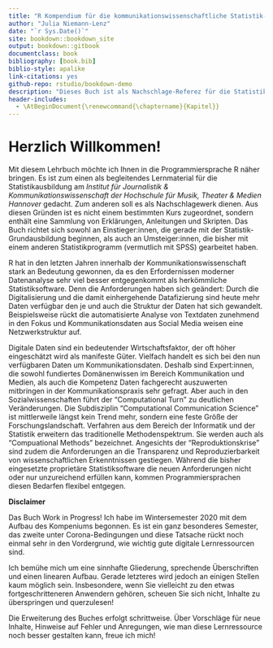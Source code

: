 ```yaml
--- 
title: "R Kompendium für die kommunikationswissenschaftliche Statistik- und Datenanalyse-Ausbildung am IJK Hannover"
author: "Julia Niemann-Lenz"
date: "`r Sys.Date()`"
site: bookdown::bookdown_site
output: bookdown::gitbook
documentclass: book
bibliography: [book.bib]
biblio-style: apalike
link-citations: yes
github-repo: rstudio/bookdown-demo
description: "Dieses Buch ist als Nachschlage-Referez für die Statistik-Ausbildung in der Kommunikationswissenschaft gedacht."
header-includes:
  - \AtBeginDocument{\renewcommand{\chaptername}{Kapitel}}
---
```


# Herzlich Willkommen! {-}

Mit diesem Lehrbuch möchte ich Ihnen in die Programmiersprache R näher bringen. Es ist zum einen als begleitendes Lernmaterial für die Statistikausbildung am *Institut für Journalistik & Kommunikationswissenschaft der Hochschule für Musik, Theater & Medien Hannover* gedacht. Zum anderen soll es als Nachschlagewerk dienen. Aus diesen Gründen ist es nicht einem bestimmten Kurs zugeordnet, sondern enthält eine Sammlung von Erklärungen, Anleitungen und Skripten. Das Buch richtet sich sowohl an Einstieger:innen, die gerade mit der Statistik-Grundausbildung beginnen, als auch an Umsteiger:innen, die bisher mit einem anderen Statistikprogramm (vermutlich mit SPSS) gearbeitet haben. 

R hat in den letzten Jahren innerhalb der Kommunikationswissenschaft stark an Bedeutung gewonnen, da es den Erfordernissen moderner Datenanalyse sehr viel besser entgegenkommt als herkömmliche Statistiksoftware. Denn die Anforderungen haben sich geändert: Durch die Digitalisierung und die damit einhergehende Datafizierung sind heute mehr Daten verfügbar den je und auch die Struktur der Daten hat sich gewandelt. Beispielsweise rückt die automatisierte Analyse von Textdaten zunehmend in den Fokus und Kommunikationsdaten aus Social Media weisen eine Netzwerkstruktur auf.

Digitale Daten sind ein bedeutender Wirtschaftsfaktor, der oft höher eingeschätzt wird als manifeste Güter. Vielfach handelt es sich bei den nun verfügbaren Daten um Kommunikationsdaten. Deshalb sind Expert:innen, die sowohl fundiertes Domänenwissen im Bereich Kommunikation und Medien, als auch die Kompetenz Daten fachgerecht auszuwerten mitbringen in der Kommunikationspraxis sehr gefragt. Aber auch in den Sozialwissenschaften führt der "Computational Turn" zu deutlichen Veränderungen. Die Subdisziplin "Computational Communication Science" ist mittlerweile längst kein Trend mehr, sondern eine feste Größe der Forschungslandschaft. Verfahren aus dem Bereich der Informatik und der Statistik erweitern das traditionelle Methodenspektrum. Sie werden auch als "Compuational Methods" bezeichnet. Angesichts der "Reproduktionskrise" sind zudem die Anforderungen an die Transparenz und Reproduzierbarkeit von wissenschaftlichen Erkenntnissen gestiegen. Während die bisher eingesetzte proprietäre Statistiksoftware die neuen Anforderungen nicht oder nur unzureichend erfüllen kann, kommen Programmiersprachen diesen Bedarfen flexibel entgegen. 


<!--## Features des Buches {-}
Dieses Buch ist ein *Jupyter Book*. Das bedeutet es ist in Markdown und in *Jupyter-Notebooks* geschrieben und der gesamte Code, den Sie im Buch finden wurde bei seiner Erstellung ausgeführt und wird auf github gehostet. Das Buch bietet gewisse Features, die hier kurz erläutert werden:

Die Hauptnavigation finden Sie links. 

Sie können mit den Pfeiltasten  vorwärts `→` und rückwärts  `←` durch die einzelnen Seiten blättern.
-->


**Disclaimer**

Das Buch Work in Progress! Ich habe im Wintersemester 2020 mit dem Aufbau des Kompeniums begonnen. Es ist ein ganz besonderes Semester, das zweite unter Corona-Bedingungen und diese Tatsache rückt noch einmal sehr in den Vordergrund, wie wichtig gute digitale Lernressourcen sind. 

Ich bemühe mich um eine sinnhafte Gliederung, sprechende Überschriften und einen linearen Aufbau. Gerade letzteres wird jedoch an einigen Stellen kaum möglich sein. Insbesondere, wenn Sie vielleicht zu den etwas fortgeschritteneren Anwendern gehören, scheuen Sie sich nicht, Inhalte zu überspringen und querzulesen!

Die Erweiterung des Buches erfolgt schrittweise. Über Vorschläge für neue Inhalte, Hinweise auf Fehler und Anregungen, wie man diese Lernressource noch besser gestalten kann, freue ich mich!

